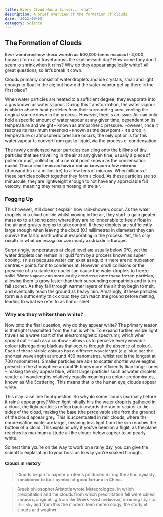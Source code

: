 ```yaml
---
title: Every Cloud Has a Silver... what?
description: A brief overview of the formation of clouds.
date: '2022-06-05'
category: Science
---
```


## The Formation of Clouds

Ever wondered how these wondrous 500,000 tonne masses (~3,000 houses) form and travel across the skyline each day? How come they
don’t seem to shrink when it rains? Why do they appear angelically white? All great questions, so let’s break it
down.

Clouds primarily consist of water droplets and ice crystals, small and light enough to float in the air; but how
did the water vapour get up there in the first place?

When water particles are heated to a sufficient degree, they evaporate into a gas known as water vapour.
During this transformation, the water vapour is able to absorb heat particles from
their surrounding area, cooling the original source down in the process. However, there's an issue. Air can only hold a
specific amount of water vapour at any given time, dependent on its temperature and weight – known as
atmospheric pressure. However, once it reaches its maximum threshold – known as the dew point - if a drop in temperature
or atmospheric pressure occurs, the only option is for this water vapour to convert from gas to liquid, via the
process of condensation.

The newly condensed water particles can cling onto the billions of tiny particles that are travelling in the air
at any given time, usually a piece of pollen or dust, collecting at a central point known as the condensation
nuclei. These small masses have a radius between a few microns (thousandths of a millimetre) to a few tens of
microns. When billions of these particles collect together they form a cloud. As these particles are so
minuscule, they are lightweight enough to not have any appreciable fall velocity, meaning they remain floating
in the air.

### Fogging Up

This however, still doesn't explain how rain-showers occur. As the water droplets in a cloud collide whilst
moving in the air, they start to gain greater mass up to a tipping point where they are no longer able to freely
float in the air and gravity begins to take control. If these droplets are sufficiently large enough when
leaving the cloud (0.1 millimetres in diameter) they can survive the fall to earth without evaporating in the
process. Yet, this only results in what we recognise commonly as drizzle in Europe.

Surprisingly, temperatures at cloud level are usually below 0ºC, yet the water droplets can remain in liquid
form by a process known as super cooling. This is because water can exist as liquid if there are no nucleation
centres – points for it to condense at. However, small collisions or the presence of a suitable ice nuclei can
cause the water droplets to freeze solid. Water vapour can more easily condense onto these frozen particles,
allowing them to grow faster than their surrounding compatriots and in turn fall sooner. As they fall through
warmer layers of the air they begin to melt, and eventually reach the ground as heavy rain. Amazingly, if these
particles form in a sufficiently thick cloud they can reach the ground before melting, leading to what we refer
to as hail or sleet.

### Why are they whiter than white?

Now onto the final question, why do they appear white? The primary reason is that light transmitted from the sun
is white. To expand further, visible light travels as a wave (part of the electromagnetic spectrum); which when
spread out – such as a rainbow - allows us to perceive every viewable colour (disregarding black as that occurs
through the absence of colour). Each of these visible colours has a different wavelength (e.g. blue has the
shortest wavelength at around 400 nanometres, whilst red is the longest at 700 nanometres). Smaller particles
are able to scatter shorter wavelengths present in the atmosphere around 16 times more efficiently than longer
ones – making the sky appear blue, whilst larger particles such as water droplets scatter all wavelengths
relatively equally meaning no colour predominates, known as Mie Scattering. This means that to the
human eye, clouds appear white.

This may raise one final question. So why do some clouds (normally before it rains) appear grey? When light
initially hits the water droplets gathered in a cloud, the light particles reflect back towards the sun or
scatter to the sides of the cloud, making the base (the perceivable side from the ground) of the cloud appear
grey. This is accentuated in rain clouds, where the condensation nuclei are larger, meaning less light from the
sun reaches the bottom of a cloud. This explains why if you’ve been on a flight, as the plane reaches its
maximum altitude all the clouds below appear to be pearly white.

So next time you’re on the way to work on a rainy day, you can give the scientific explanation to your boss as
to why you’re soaked through.

#### Clouds in History

> Clouds began to appear on items produced during the Zhou dynasty, considered to be a symbol of good fortune in China.

> Greek philosopher Aristotle wrote Meteorologica, in which precipitation and the clouds from which precipitation fell
were called meteors, originating from the Greek word meteoros, meaning `high in the sky` and from this the modern term
meteorology, the study of clouds and weather.
